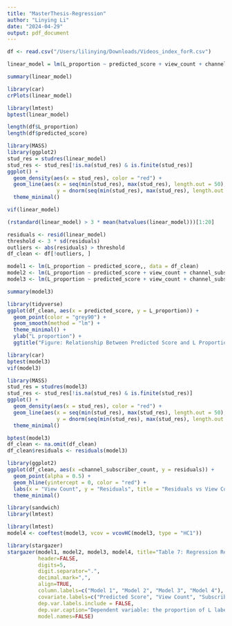 ```yaml
---
title: "MasterThesis-Regression"
author: "Linying Li"
date: "2024-04-29"
output: pdf_document
---
```


```r
df <- read.csv("/Users/lilinying/Downloads/Videos_index_forR.csv")
```

```r
linear_model = lm(L_proportion ~ predicted_score + view_count + channel_subscriber_count + as.factor(year), df)
```

```r
summary(linear_model)
```

```r
library(car) 
crPlots(linear_model)
```

```r
library(lmtest) 
bptest(linear_model)
```
```r
length(df$L_proportion) 
length(df$predicted_score) 
```

```r
library(MASS)
library(ggplot2)
stud_res = studres(linear_model) 
stud_res <- stud_res[!is.na(stud_res) & is.finite(stud_res)]
ggplot() +
  geom_density(aes(x = stud_res), color = "red") +
  geom_line(aes(x = seq(min(stud_res), max(stud_res), length.out = 50),
                y = dnorm(seq(min(stud_res), max(stud_res), length.out = 50)))) +
  theme_minimal()
```

```r
vif(linear_model)
```
```r
(rstandard(linear_model) > 3 * mean(hatvalues(linear_model)))[1:20]
```

```r
residuals <- resid(linear_model)
threshold <- 3 * sd(residuals)
outliers <- abs(residuals) > threshold
df_clean <- df[!outliers, ]
```

```r
model1 <- lm(L_proportion ~ predicted_score,, data = df_clean)
model2 <- lm(L_proportion ~ predicted_score + view_count + channel_subscriber_count, data = df_clean)
model3 <- lm(L_proportion ~ predicted_score + view_count + channel_subscriber_count + as.factor(year), data = df_clean)
```

```r
summary(model3)
```


```r
library(tidyverse)
ggplot(df_clean, aes(x = predicted_score, y = L_proportion)) +
  geom_point(color = "grey90") +
  geom_smooth(method = "lm") +
  theme_minimal() +
  ylab("L proportion") +
  ggtitle("Figure: Relationship Between Predicted Score and L Proportion")
```

```r
library(car)
bptest(model3)
vif(model3)
```

```r
library(MASS)
stud_res = studres(model3) 
stud_res <- stud_res[!is.na(stud_res) & is.finite(stud_res)]
ggplot() +
  geom_density(aes(x = stud_res), color = "red") +
  geom_line(aes(x = seq(min(stud_res), max(stud_res), length.out = 50),
                y = dnorm(seq(min(stud_res), max(stud_res), length.out = 50)))) +
  theme_minimal()
```

```r
bptest(model3)
df_clean <- na.omit(df_clean)
df_clean$residuals <- residuals(model3)

library(ggplot2)
ggplot(df_clean, aes(x =channel_subscriber_count, y = residuals)) +
  geom_point(alpha = 0.5) +  
  geom_hline(yintercept = 0, color = "red") + 
  labs(x = "View Count", y = "Residuals", title = "Residuals vs View Count") +
  theme_minimal()  
```
```r
library(sandwich)
library(lmtest)
```

```r
library(lmtest)
model4 <- coeftest(model3, vcov = vcovHC(model3, type = "HC1"))
```

```r
library(stargazer)
stargazer(model1, model2, model3, model4, title="Table 7: Regression Results", type="text", 
          header=FALSE,
          digits=5, 
          digit.separator=".", 
          decimal.mark=",",  
          align=TRUE,
          column.labels=c("Model 1", "Model 2", "Model 3", "Model 4"),
          covariate.labels=c("Predicted Score", "View Count", "Subscriber Count"),
          dep.var.labels.include = FALSE,
          dep.var.caption="Dependent variable: the proportion of L label comments",
          model.names=FALSE)
```

